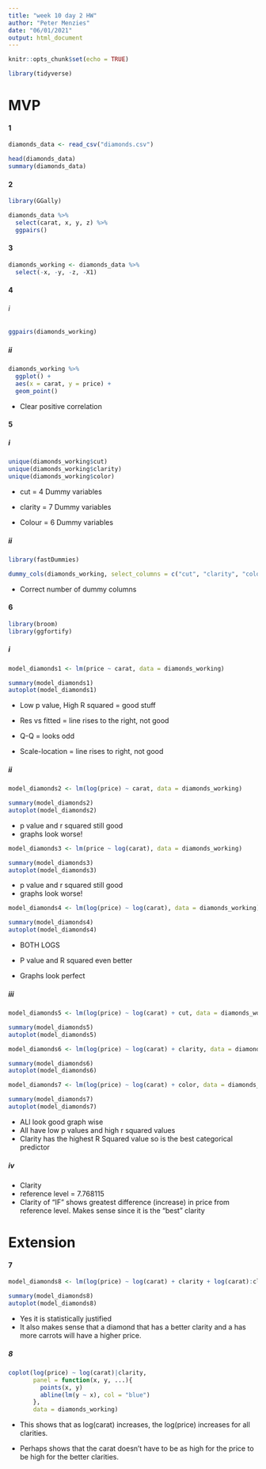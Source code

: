 ```yaml
---
title: "week 10 day 2 HW"
author: "Peter Menzies"
date: "06/01/2021"
output: html_document
---
```


```r
knitr::opts_chunk$set(echo = TRUE)
```

```r
library(tidyverse)
```

# MVP
#### 1

```r
diamonds_data <- read_csv("diamonds.csv")

head(diamonds_data)
summary(diamonds_data)
```

#### 2

```r
library(GGally)

diamonds_data %>% 
  select(carat, x, y, z) %>% 
  ggpairs()

```

#### 3

```r
diamonds_working <- diamonds_data %>% 
  select(-x, -y, -z, -X1)
```

#### 4
###### i

```r
ggpairs(diamonds_working)
```

##### ii

```r
diamonds_working %>% 
  ggplot() +
  aes(x = carat, y = price) +
  geom_point()
```
* Clear positive correlation


#### 5

##### i

```r
unique(diamonds_working$cut)
unique(diamonds_working$clarity)
unique(diamonds_working$color)
```

* cut = 4 Dummy variables

* clarity = 7 Dummy variables

* Colour = 6 Dummy variables

##### ii

```r
library(fastDummies)
```
```r
dummy_cols(diamonds_working, select_columns = c("cut", "clarity", "color"), remove_first_dummy = T, remove_selected_columns = T)
```
 
* Correct number of dummy columns

#### 6
```r
library(broom)
library(ggfortify)
```

##### i
```r
model_diamonds1 <- lm(price ~ carat, data = diamonds_working)

summary(model_diamonds1)
autoplot(model_diamonds1)
```
* Low p value, High R squared = good stuff

* Res vs fitted = line rises to the right, not good
* Q-Q = looks odd
* Scale-location = line rises to right, not good

##### ii

```r
model_diamonds2 <- lm(log(price) ~ carat, data = diamonds_working)

summary(model_diamonds2)
autoplot(model_diamonds2)
```

* p value and r squared still good
* graphs look worse!

```r
model_diamonds3 <- lm(price ~ log(carat), data = diamonds_working)

summary(model_diamonds3)
autoplot(model_diamonds3)
```

* p value and r squared still good
* graphs look worse!
```r
model_diamonds4 <- lm(log(price) ~ log(carat), data = diamonds_working)

summary(model_diamonds4)
autoplot(model_diamonds4)
```

* BOTH LOGS
* P value and R squared even better

* Graphs look perfect

##### iii

```r
model_diamonds5 <- lm(log(price) ~ log(carat) + cut, data = diamonds_working)

summary(model_diamonds5)
autoplot(model_diamonds5)
```

```r
model_diamonds6 <- lm(log(price) ~ log(carat) + clarity, data = diamonds_working)

summary(model_diamonds6)
autoplot(model_diamonds6)
```

```r
model_diamonds7 <- lm(log(price) ~ log(carat) + color, data = diamonds_working)

summary(model_diamonds7)
autoplot(model_diamonds7)
```


* ALl look good graph wise
* All have low p values and high r squared values
* Clarity has the highest R Squared value so is the best categorical predictor

##### iv
* Clarity
* reference level = 7.768115
* Clarity of "IF" shows greatest difference (increase) in price from reference level. Makes sense since it is the "best" clarity

# Extension

#### 7

```r
model_diamonds8 <- lm(log(price) ~ log(carat) + clarity + log(carat):clarity, data = diamonds_working)

summary(model_diamonds8)
autoplot(model_diamonds8)
```

* Yes it is statistically justified
* It also makes sense that a diamond that has a better clarity and a has more carrots will have a higher price.


##### 8

```r
coplot(log(price) ~ log(carat)|clarity, 
       panel = function(x, y, ...){
         points(x, y)
         abline(lm(y ~ x), col = "blue")
       },
       data = diamonds_working)
```

* This shows that as log(carat) increases, the log(price) increases for all clarities.

* Perhaps shows that the carat doesn't have to be as high for the price to be high for the better clarities.


